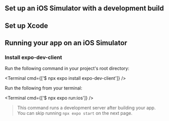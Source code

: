 

## Set up an iOS Simulator with a development build

<BuildEnvironmentSwitch />

## Set up Xcode

<XcodeInstructions />

## Running your app on an iOS Simulator

<Step label="1">

### Install expo-dev-client

Run the following command in your project's root directory:

<Terminal cmd={['$ npx expo install expo-dev-client']} />

</Step>

<Step label="2">

Run the following from your terminal:

<Terminal cmd={['$ npx expo run:ios']} />

> This command runs a development server after building your app. You can skip running `npx expo start` on the next page.

</Step>
